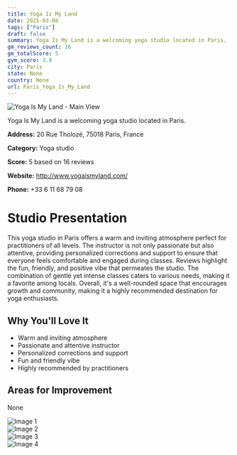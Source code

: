 ```yaml
---
title: Yoga Is My Land
date: 2025-03-08
tags: ["Paris"]  
draft: false
summary: Yoga Is My Land is a welcoming yoga studio located in Paris.
gm_reviews_count: 16
gm_totalScore: 5
gym_score: 3.9
city: Paris
state: None
country: None
url: Paris_Yoga_Is_My_Land
---
```


<div className="aspect-[16/9] relative my-8">
  <img 
    src="https://lh5.googleusercontent.com/p/AF1QipOksq0cAqLC1q6zsurmvxfl95sc0HhoVXky4B3U=w1920-h1080-k-no"
    alt="Yoga Is My Land - Main View"
    className="object-cover absolute inset-0 w-full h-full rounded-lg"
  />
</div>

Yoga Is My Land is a welcoming yoga studio located in Paris.

**Address:** 20 Rue Tholozé, 75018 Paris, France

**Category:** Yoga studio

**Score:** 5 based on 16 reviews

**Website:** http://www.yogaismyland.com/

**Phone:** +33 6 11 68 79 08

# Studio Presentation

This yoga studio in Paris offers a warm and inviting atmosphere perfect for practitioners of all levels. The instructor is not only passionate but also attentive, providing personalized corrections and support to ensure that everyone feels comfortable and engaged during classes. Reviews highlight the fun, friendly, and positive vibe that permeates the studio. The combination of gentle yet intense classes caters to various needs, making it a favorite among locals. Overall, it's a well-rounded space that encourages growth and community, making it a highly recommended destination for yoga enthusiasts.



## Why You'll Love It

- Warm and inviting atmosphere
- Passionate and attentive instructor
- Personalized corrections and support
- Fun and friendly vibe
- Highly recommended by practitioners

## Areas for Improvement

None

<div className="grid grid-cols-1 xl:grid-cols-2 gap-4 my-8">
<div className="aspect-[4/3] relative"><img src="https://lh5.googleusercontent.com/p/AF1QipPi6RQ61AY9V0VLO35p-4sTEpt0TAT72mjBghF-=w1920-h1080-k-no" alt="Image 1" className="object-cover absolute inset-0 w-full h-full rounded-lg" /></div>
<div className="aspect-[4/3] relative"><img src="https://lh5.googleusercontent.com/p/AF1QipM5l4_EBF8BwdL-_D1f1GYP_rt1Lp6th2KU94HP=w1920-h1080-k-no" alt="Image 2" className="object-cover absolute inset-0 w-full h-full rounded-lg" /></div>
<div className="aspect-[4/3] relative"><img src="https://lh5.googleusercontent.com/p/AF1QipNAsnMlyPOhM9rL4NJ6w9ZF0Q93-YLKaYiydTC8=w1920-h1080-k-no" alt="Image 3" className="object-cover absolute inset-0 w-full h-full rounded-lg" /></div>
<div className="aspect-[4/3] relative"><img src="https://lh5.googleusercontent.com/p/AF1QipOcf8_ErWVgTdY8FNn1AwFn-EJ9ZAM1APaQl762=w1920-h1080-k-no" alt="Image 4" className="object-cover absolute inset-0 w-full h-full rounded-lg" /></div>
</div>